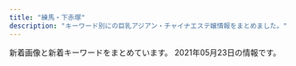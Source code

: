 ```yaml
---
title: "練馬・下赤塚"
description: "キーワード別にの巨乳アジアン・チャイナエステ嬢情報をまとめました。"
---
```


新着画像と新着キーワードをまとめています。
2021年05月23日の情報です。

<DmmAffiliateIns />
<KeywordTable
  shops={
    [
    {
        "station": "\u6771\u6b66\u7df4\u99ac\u99c5\u5317\u53e3",
        "keywords": {
            "D": 2,
            "E": 1
        },
        "name": "\u59eb\u306e\u3086\u3073\u3055\u304d",
        "img_links": [
            "http://nymphe-est.biz/images/bur.jpg",
            "http://nymphe-est.biz/images/tit2.jpg",
            "http://nymphe-est.biz/images/tit6.jpg",
            "http://nymphe-est.biz/images/m2.png",
            "http://nymphe-est.biz/images/m5.png",
            "http://nymphe-est.biz/images/m6.png",
            "http://nymphe-est.biz/images/top.png",
            "http://nymphe-est.biz/images/fla.jpg",
            "http://nymphe-est.biz/images/stat.jpg",
            "http://nymphe-est.biz/images/accl.jpg",
            "http://nymphe-est.biz/images/tit4.jpg",
            "http://nymphe-est.biz/images/cg03.jpg",
            "http://nymphe-est.biz/images/no.png",
            "http://nymphe-est.biz/images/stal.jpg",
            "http://nymphe-est.biz/images/tit3.jpg",
            "http://nymphe-est.biz/images/cg01.jpg",
            "http://nymphe-est.biz/images/tit5.jpg",
            "http://nymphe-est.biz/images/bul.jpg",
            "http://nymphe-est.biz/images/cg02.jpg",
            "http://nymphe-est.biz/images/spt.png",
            "http://nymphe-est.biz/images/m4.png",
            "http://nymphe-est.biz/images/m3.png",
            "http://nymphe-est.biz/images/m1.png",
            "http://nymphe-est.biz/images/tm.jpg"
        ],
        "url": "http://nymphe-est.biz/"
    },
    {
        "name": "\u30b7\u30a8\u30b9\u30bf",
        "url": "http://siesta.ests.jp/",
        "station": "\u5927\u6cc9\u5b66\u5712\u99c5\u5317\u53e3",
        "img_links": [
            "http://siesta.ests.jp/images/s-recriut.jpg",
            "http://siesta.ests.jp/photos/sites/39/2021/01/2021011116333493.jpg",
            "http://siesta.ests.jp/photos/sites/39/2021/04/2021040818055925.jpg",
            "http://siesta.ests.jp/images/mobile.jpg",
            "http://siesta.ests.jp/images/pick.jpg",
            "http://siesta.ests.jp/images/news.jpg",
            "http://siesta.ests.jp/images/s-staff.jpg",
            "http://siesta.ests.jp/images/mobile1.jpg",
            "http://siesta.ests.jp/images/acc2.jpg",
            "http://siesta.ests.jp/images/info.jpg",
            "http://siesta.ests.jp/images/acc3.jpg",
            "http://siesta.ests.jp/photos/sites/39/2021/04/2021042011331872.jpg",
            "http://siesta.ests.jp/images/acc1.jpg",
            "http://siesta.ests.jp/images/acc4.jpg",
            "http://siesta.ests.jp/images/top.png",
            "http://siesta.ests.jp/photos/sites/39/2021/01/2021011116333298.jpg"
        ],
        "keywords": {
            "88": 5,
            "85": 10,
            "83": 5,
            "D": 15
        }
    },
    {
        "keywords": {},
        "station": "\u7df4\u99ac\u99c5\u5317\u53e3",
        "name": "\u3046\u3089\u3089",
        "img_links": [
            "http://es-nerima.biz/wp-content/uploads/2016/10/camp-bnr.jpg",
            "http://es-nerima.biz/wp-content/themes/template-salon2/images/news-ttl.png",
            "http://cdn.dino-es.com/images/logo/88x31DinoEs.png",
            "http://es-nerima.biz/wp-content/uploads/2016/10/gallery3.jpg",
            "http://es-nerima.biz/wp-content/themes/template-salon2/images/gallery1.jpg",
            "http://es-nerima.biz/wp-content/uploads/2016/10/g5-250x330.jpg",
            "http://es-nerima.biz/wp-content/themes/template-salon2/images/gallery-ttl.png",
            "http://es-nerima.biz/wp-content/themes/template-salon2/images/pickup-frame.png",
            "http://es-nerima.biz/wp-content/uploads/2016/10/gallery1.jpg",
            "http://es-nerima.biz/wp-content/uploads/2016/10/g4-250x330.jpg",
            "http://es-nerima.biz/wp-content/uploads/2016/10/g6.jpg",
            "http://es-nerima.biz/wp-content/uploads/2016/10/eri.jpg",
            "http://es-nerima.biz/wp-content/themes/template-salon2/images/massage-de_88_31.jpg",
            "http://es-nerima.biz/wp-content/uploads/2016/10/gallery6.jpg",
            "http://es-nerima.biz/wp-content/themes/template-salon2/images/newface-ttl.png",
            "http://es-nerima.biz/wp-content/themes/template-salon2/images/magazine.jpg",
            "http://es-nerima.biz/wp-content/themes/template-salon2/images/tel.png",
            "http://es-nerima.biz/wp-content/uploads/2016/10/gallery8-600x600.jpg",
            "http://es-nerima.biz/wp-content/uploads/2016/10/mika-250x330.jpg",
            "http://es-nerima.biz/wp-content/uploads/2016/10/girl-1-250x330.jpg",
            "http://es-nerima.biz/wp-content/uploads/2016/10/g3.jpg",
            "http://es-nerima.biz/wp-content/uploads/2016/10/girl-1.jpg",
            "http://es-nerima.biz/wp-content/uploads/2016/10/g6-250x330.jpg",
            "http://es-nerima.biz/wp-content/uploads/2016/10/g3-250x330.jpg",
            "http://es-nerima.biz/wp-content/themes/template-salon2/images/gallery2.jpg",
            "http://es-nerima.biz/wp-content/themes/template-salon2/images/slider1.jpg",
            "http://es-nerima.biz/wp-content/uploads/2016/10/gallery8.jpg",
            "http://es-nerima.biz/wp-content/uploads/2016/10/mika.jpg",
            "http://es-nerima.biz/wp-content/uploads/2016/10/gallery2.jpg",
            "http://es-nerima.biz/wp-content/themes/template-salon2/images/gallery3.jpg",
            "http://es-nerima.biz/wp-content/uploads/2016/10/gallery7.jpg",
            "http://es-nerima.biz/wp-content/uploads/2016/10/gallery5.jpg",
            "http://es-nerima.biz/wp-content/uploads/2016/10/g1-250x330.jpg",
            "http://es-nerima.biz/wp-content/uploads/2016/10/g5.jpg",
            "http://es-nerima.biz/wp-content/uploads/2016/10/eri-250x330.jpg",
            "http://es-nerima.biz/wp-content/themes/template-salon2/images/pickup-ttl.png",
            "http://es-nerima.biz/wp-content/themes/template-salon2/images/camp-bnr.jpg",
            "http://es-nerima.biz/wp-content/themes/template-salon2/images/gallery4.jpg"
        ],
        "url": "http://es-nerima.biz/"
    },
    {
        "url": "http://www.smile.mensest.com/",
        "keywords": {
            "87": 2,
            "D": 4,
            "88": 4,
            "C": 16,
            "85": 2
        },
        "img_links": [
            "http://www.smile.mensest.com/img/ttl_info.png",
            "http://www.smile.mensest.com/img/btn_side_mobile.jpg",
            "http://www.smile.mensest.com/files/003.jpg",
            "http://www.smile.mensest.com/img/goback.jpg",
            "http://www.smile.mensest.com/img/pickup.jpg",
            "http://www.smile.mensest.com/files/002.jpg",
            "http://www.smile.mensest.com/img/btn_blog.png",
            "http://www.smile.mensest.com/files/004.jpg",
            "http://www.smile.mensest.com/files/001.jpg",
            "http://www.smile.mensest.com/img/ttl_news.png",
            "http://www.smile.mensest.com/img/header02.png"
        ],
        "name": "Smile -\u30b9\u30de\u30a4\u30eb-",
        "station": "\u7df4\u99ac\u99c5\u897f\u53e3"
    },
    {
        "url": "http://anzu.abnavi.info/",
        "name": "\u59eb",
        "keywords": {},
        "img_links": [],
        "station": "\u6210\u5897\u99c5"
    },
    {
        "station": "\u65b0\u685c\u53f0\u99c51\u756a\u51fa\u53e3",
        "img_links": [
            "https://static.wixstatic.com/media/73ea4e_4f276738c0354f93b87840e2d55be62b~mv2.png",
            "https://static.wixstatic.com/media/56292f_3dc196c69ac04338b46a28f7dc0f4df2.jpg",
            "https://static.wixstatic.com/media/56292f_4d626237c2cd4806b0251dae4554758e.jpg",
            "https://static.wixstatic.com/media/73ea4e_73ca4971bac34776a53c8b09526abe0d~mv2.jpg"
        ],
        "url": "https://1270791003.wixsite.com/mysite/",
        "name": "\u697d\u3005",
        "keywords": {}
    },
    {
        "station": "\u7df4\u99ac\u99c5\u5317\u53e3",
        "img_links": [
            "http://moonlove.est-u.com/images/s5.jpg",
            "http://moonlove.est-u.com/images/index_02.jpg",
            "http://moonlove.est-u.com/images/index_15.jpg",
            "http://moonlove.est-u.com/images/s1.jpg",
            "http://moonlove.est-u.com/images/s3.jpg",
            "http://moonlove.est-u.com/images/s6.jpg",
            "http://moonlove.est-u.com/images/index1_06.jpg",
            "http://moonlove.est-u.com/images/index_04.jpg",
            "http://moonlove.est-u.com/images/index_10.jpg",
            "http://moonlove.est-u.com/images/index_12.jpg",
            "http://moonlove.est-u.com/staff/nami.jpg",
            "http://moonlove.est-u.com/images/index_13.jpg",
            "http://moonlove.est-u.com/images/index_17.jpg",
            "http://moonlove.est-u.com/images/index_07.jpg",
            "http://moonlove.est-u.com/images/s4.jpg",
            "http://moonlove.est-u.com/images/index_08.jpg",
            "http://moonlove.est-u.com/images/index_14.jpg",
            "http://moonlove.est-u.com/images/index_16.jpg",
            "http://moonlove.est-u.com/images/index3_06.jpg",
            "http://moonlove.est-u.com/staff/sakura.jpg",
            "http://moonlove.est-u.com/images/icon_000.jpg",
            "http://moonlove.est-u.com/images/index_19.jpg",
            "http://moonlove.est-u.com/staff/ayumi.jpg",
            "http://moonlove.est-u.com/staff/miki.jpg",
            "http://moonlove.est-u.com/images/index2_06.jpg",
            "http://moonlove.est-u.com/staff/hitomi.jpg",
            "http://moonlove.est-u.com/images/s8.jpg",
            "http://moonlove.est-u.com/images/staff_09.jpg",
            "http://moonlove.est-u.com/staff/kaori.jpg",
            "http://moonlove.est-u.com/images/index_05.jpg"
        ],
        "name": "\u6708\u306e\u604b",
        "keywords": {
            "C": 7
        },
        "url": "http://moonlove.est-u.com/"
    },
    {
        "keywords": {},
        "name": "\u512a\u30fb\u7f8e",
        "url": "http://rose.este.work/",
        "station": "\u6c5f\u53e4\u7530\u99c5\u5357\u53e3",
        "img_links": [
            "http://rose.este.work/index-25.htm.jpg",
            "http://rose.este.work/index-1.htm.jpg",
            "http://rose.este.work/unnamed.png",
            "http://rose.este.work/r1.jpg",
            "http://rose.este.work/r5.jpg",
            "http://rose.este.work/index-26.htm.jpg",
            "http://rose.este.work/resize_250.png",
            "http://rose.este.work/totop.png",
            "http://rose.este.work/resize_1500-450.jpg",
            "http://rose.este.work/r3.jpg",
            "http://rose.este.work/r4.jpg",
            "http://rose.este.work/re.jpg",
            "http://rose.este.work/sys1.png",
            "http://rose.este.work/index-24.htm.jpg"
        ]
    },
    {
        "url": "http://ginzaangel.esnavi.work/",
        "keywords": {
            "89": 1,
            "90": 3,
            "88": 2,
            "92": 1
        },
        "station": "\u7df4\u99ac\u99c5\u897f\u53e3",
        "name": "\u7df4\u99ac\u306e\u5929\u4f7f",
        "img_links": [
            "http://ginzaangel.esnavi.work/sys1.jpg",
            "http://ginzaangel.esnavi.work/2/uploadimg/1595657062.jpeg",
            "http://ginzaangel.esnavi.work/2/uploadimg/1615988408.jpeg",
            "http://ginzaangel.esnavi.work/2/uploadimg/1615988934.jpeg",
            "http://ginzaangel.esnavi.work/2/uploadimg/1619341553.jpeg",
            "http://ginzaangel.esnavi.work/sys2.jpg",
            "http://ginzaangel.esnavi.work/s1.png",
            "http://ginzaangel.esnavi.work/2/uploadimg/1601829474.jpeg",
            "http://ginzaangel.esnavi.work/head.jpg",
            "http://ginzaangel.esnavi.work/2/uploadimg/1615989115.jpeg",
            "http://ginzaangel.esnavi.work/news.jpg",
            "http://ginzaangel.esnavi.work/int1.png",
            "http://ginzaangel.esnavi.work/staff_t.jpg",
            "http://ginzaangel.esnavi.work/2/uploadimg/1615989033.jpeg"
        ]
    },
    {
        "url": "http://www.es-yas.click/",
        "name": "\u30b9\u30a6\u30a3\u30fc\u30c8",
        "station": "\u4e2d\u6751\u6a4b\u99c5\u5357\u53e3",
        "keywords": {},
        "img_links": [
            "http://www.es-yas.click/img/riri1.jpg",
            "http://www.es-yas.click/images/sirase.jpg",
            "http://www.es-yas.click/images/s1.png",
            "http://www.es-yas.click/images/staff_t.jpg",
            "http://www.es-yas.click/images/1.jpg",
            "http://www.es-yas.click/images/newface.png",
            "http://www.es-yas.click/images/int1.png",
            "http://www.es-yas.click/images/info.png",
            "http://www.es-yas.click/img/sayuri1.jpg",
            "http://www.es-yas.click/images/head.jpg",
            "http://www.es-yas.click/images/sys1.png",
            "http://www.es-yas.click/images/mobile.jpg",
            "http://www.es-yas.click/images/ac1.png",
            "http://www.es-yas.click/images/interior_t.jpg",
            "http://www.es-yas.click/images/tel.jpg",
            "http://www.es-yas.click/images/2.jpg",
            "http://www.es-yas.click/img/mari1.jpg",
            "http://www.es-yas.click/images/sys2.png",
            "http://www.es-yas.click/images/int2.png",
            "http://www.es-yas.click/images/news.jpg",
            "http://www.es-yas.click/images/3.jpg"
        ]
    },
    {
        "img_links": [],
        "keywords": {},
        "name": "\u30b8\u30e3\u30b9\u30df\u30f3",
        "station": "\u6210\u5897\u99c5",
        "url": "http://evergrace.tyo.cm/"
    },
    {
        "url": "http://aroma-p.info/",
        "img_links": [],
        "keywords": {},
        "station": "\u77f3\u795e\u4e95\u516c\u5712\u99c5\u5357\u53e3",
        "name": "AROMA PLAZA \u30a2\u30ed\u30de\u30d7\u30e9\u30b6"
    },
    {
        "name": "\u9577\u4e45*\u3061\u3087\u3046\u304d\u3085\u3046",
        "img_links": [
            "http://c-sakura.work/img/ami1.jpg",
            "http://c-sakura.work/images/tel.jpg",
            "http://c-sakura.work/images/interior_t.jpg",
            "http://c-sakura.work/images/1.jpg",
            "http://c-sakura.work/images/2.jpg",
            "http://c-sakura.work/img/yuri1.jpg",
            "http://c-sakura.work/images/mobile.jpg",
            "http://c-sakura.work/images/3.jpg",
            "http://c-sakura.work/images/head.jpg",
            "http://c-sakura.work/img/yuyu1.jpg",
            "http://c-sakura.work/images/int2.png",
            "http://c-sakura.work/images/int1.png",
            "http://c-sakura.work/images/news.png",
            "http://c-sakura.work/images/staff_t.jpg",
            "http://c-sakura.work/images/sys1.png",
            "http://c-sakura.work/images/sisu.png",
            "http://c-sakura.work/images/info.png"
        ],
        "url": "http://c-sakura.work/",
        "keywords": {},
        "station": "\u4e0b\u8d64\u585a\u99c5\u5317\u53e3"
    },
    {
        "img_links": [
            "http://www.e-rakuraku.info/images/newfacet.png",
            "http://www.e-rakuraku.info/images/nei_03.jpg",
            "http://www.e-rakuraku.info/images/g2.jpg",
            "http://www.e-rakuraku.info/images/g0.jpg",
            "http://www.e-rakuraku.info/images/g4.jpg",
            "http://www.e-rakuraku.info/images/g1.jpg",
            "http://www.e-rakuraku.info/images/g5.jpg",
            "http://www.e-rakuraku.info/images/tel.png",
            "http://www.e-rakuraku.info/images/g3.jpg",
            "http://www.e-rakuraku.info/images/newt.png",
            "http://www.e-rakuraku.info/images/top.jpg",
            "http://www.e-rakuraku.info/images/tite-gallery.png",
            "http://www.e-rakuraku.info/images/mobile.png",
            "http://www.e-rakuraku.info/images/s1.png",
            "http://www.e-rakuraku.info/images/sr.png",
            "http://www.e-rakuraku.info/images/huiyuan.png",
            "http://www.e-rakuraku.info/images/tite-staff.png",
            "http://www.e-rakuraku.info/images/s2.png"
        ],
        "keywords": {
            "C": 13
        },
        "name": "\u697d\u697d",
        "url": "http://www.e-rakuraku.info/",
        "station": "\u4e2d\u6751\u6a4b\u99c5"
    },
    {
        "name": "\u7d05\u6708",
        "url": "http://www.es-kou.link/",
        "img_links": [
            "http://www.es-kou.link/images/mobile.jpg",
            "http://www.es-kou.link/images/2.jpg",
            "http://www.es-kou.link/images/news.jpg",
            "http://www.es-kou.link/img/satomi1.jpg",
            "http://www.es-kou.link/img/nana1.jpg",
            "http://www.es-kou.link/images/int2.png",
            "http://www.es-kou.link/images/1.jpg",
            "http://www.es-kou.link/images/3.jpg",
            "http://www.es-kou.link/images/b1.jpg",
            "http://www.es-kou.link/images/int1.png",
            "http://www.es-kou.link/images/staff_t.jpg",
            "http://www.es-kou.link/images/interior_t.jpg",
            "http://www.es-kou.link/images/s1.png",
            "http://www.es-kou.link/images/sys1.jpg",
            "http://www.es-kou.link/images/b2.jpg",
            "http://www.es-kou.link/images/info.png",
            "http://www.es-kou.link/images/sys3.png",
            "http://www.es-kou.link/img/mimi1.jpg",
            "http://www.es-kou.link/images/sys2.jpg",
            "http://www.es-kou.link/images/head.jpg"
        ],
        "station": "\u4e0b\u8d64\u585a\u99c5\u5317\u53e3",
        "keywords": {}
    },
    {
        "img_links": [
            "http://sh-dafei.work/uploads/190130/1-1Z130162635508.jpg",
            "http://sh-dafei.work/templets/default/pc/picture/s_news.png",
            "http://sh-dafei.work/uploads/181207/1-1Q20G35320X0.png",
            "http://sh-dafei.work/uploads/171031/1-1G0311G556445.jpg",
            "http://sh-dafei.work/uploads/200117/1-20011G614144B.jpg",
            "http://sh-dafei.work/templets/default/pc/picture/face.png",
            "http://sh-dafei.work/uploads/181206/1-1Q206125154224.jpg",
            "http://sh-dafei.work/uploads/171031/1-1G0311G531445.jpg",
            "http://sh-dafei.work/uploads/190329/1-1Z329151011c7.jpg",
            "http://sh-dafei.work/uploads/181206/1-1Q2061249563O.jpg",
            "http://sh-dafei.work/templets/default/pc/picture/end1.jpg",
            "http://sh-dafei.work/uploads/180227/1-1P22G40S5448.jpg",
            "http://sh-dafei.work/uploads/210219/1-210219105500300.jpg",
            "http://sh-dafei.work/uploads/210326/1-210326140613257.jpg",
            "http://sh-dafei.work/uploads/190301/1-1Z30116320A41.jpg",
            "http://sh-dafei.work/uploads/180612/1-1P6121601061c.jpg",
            "http://sh-dafei.work/uploads/171031/1-1G0311G344914.jpg",
            "http://sh-dafei.work/uploads/190924/1-1Z924151334121.jpg",
            "http://sh-dafei.work/uploads/180612/1-1P612160029349.jpg",
            "http://sh-dafei.work/templets/default/pc/picture/s_pick.png",
            "http://sh-dafei.work/uploads/allimg/180612/1-1P612160305350.jpg",
            "http://sh-dafei.work/uploads/191115/1-191115132040J2.jpg",
            "http://sh-dafei.work/uploads/200612/1-200612154534W8.jpg",
            "http://sh-dafei.work/uploads/181206/1-1Q2061253211D.jpg",
            "http://sh-dafei.work/templets/default/pc/picture/s_staff.png",
            "http://sh-dafei.work/uploads/171031/1-1G0311G4095M.jpg",
            "http://sh-dafei.work/uploads/201113/1-20111314213cQ.jpg",
            "http://sh-dafei.work/templets/default/pc/picture/staffs.png",
            "http://sh-dafei.work/uploads/190809/1-1ZP9125I01S.jpg",
            "http://sh-dafei.work/uploads/181214/1-1Q214154222511.jpg",
            "http://sh-dafei.work/uploads/201002/1-201002144Z11V.jpg",
            "http://sh-dafei.work/uploads/181206/1-1Q2061250494E.jpg",
            "http://sh-dafei.work/uploads/181207/1-1Q20G40K63R.jpg",
            "http://sh-dafei.work/uploads/171031/1-1G0311G505933.jpg"
        ],
        "keywords": {},
        "url": "http://sh-dafei.work/",
        "name": "\u5927\u5983",
        "station": "\u7df4\u99ac\u99c5\u897f\u53e3"
    },
    {
        "keywords": {
            "G": 3,
            "E": 14,
            "D": 6,
            "C": 13
        },
        "img_links": [
            "https://salasa.tokyo/wp-content/themes/este/img/1.jpg",
            "https://salasa.tokyo/wp-content/uploads/2020/02/41salasa.jpg",
            "https://salasa.tokyo/wp-content/themes/este/img/top-img01.png",
            "https://salasa.tokyo/wp-content/uploads/2021/04/s187alasa.jpg",
            "https://salasa.tokyo/wp-content/themes/este/img/4.jpg",
            "https://salasa.tokyo/wp-content/uploads/2020/02/11salasa.jpg",
            "https://salasa.tokyo/wp-content/uploads/2021/02/345salasa.jpg",
            "https://salasa.tokyo/wp-content/themes/este/img/top-img021.png",
            "https://salasa.tokyo/wp-content/themes/este/img/top-img01b.png",
            "https://salasa.tokyo/wp-content/uploads/2020/02/21salasa.jpg",
            "https://salasa.tokyo/wp-content/uploads/2020/04/2311121salasa.jpg",
            "https://salasa.tokyo/wp-content/themes/este/img/call.png",
            "https://salasa.tokyo/wp-content/uploads/2020/02/32salasa.jpg",
            "https://salasa.tokyo/wp-content/themes/este/img/3.jpg",
            "https://salasa.tokyo/wp-content/themes/este/img/tel_header.png",
            "https://salasa.tokyo/wp-content/themes/este/img/2.jpg",
            "https://salasa.tokyo/wp-content/themes/este/img/top-img05.png",
            "https://salasa.tokyo/wp-content/uploads/2020/02/8776salasa.jpg",
            "https://salasa.tokyo/wp-content/uploads/2020/03/897261salasa.jpg",
            "https://salasa.tokyo/wp-content/themes/este/img/top-img04.png",
            "https://salasa.tokyo/wp-content/themes/este/img/top-img02.png",
            "https://salasa.tokyo/wp-content/themes/este/img/tel_footer.png",
            "https://salasa.tokyo/wp-content/uploads/2020/02/1salasa.jpg",
            "https://salasa.tokyo/wp-content/themes/este/img/top-img01a.png"
        ],
        "name": "\u3064\u307c\u307f",
        "url": "https://salasa.tokyo/",
        "station": "\u7df4\u99ac\u99c5\u897f\u53e3"
    },
    {
        "keywords": {
            "88": 1,
            "87": 4,
            "E": 6,
            "D": 2,
            "89": 1,
            "86": 4,
            "F": 1,
            "C": 17
        },
        "url": "http://binrou.net/",
        "img_links": [
            "http://binrou.net/i/img/sta88.jpg",
            "http://binrou.net/i/img/sta115.jpg",
            "http://binrou.net/i/img/r2.jpg",
            "http://binrou.net/i/img/sta94.jpg",
            "http://binrou.net/img/sta114.jpg",
            "http://binrou.net/i/img/sta109.jpg",
            "http://binrou.net/img/sta117.jpg",
            "http://binrou.net/img/sta119.jpg",
            "http://binrou.net/img/s112.jpg",
            "http://binrou.net/i/img/sta98.jpg",
            "http://binrou.net/i/img/r4.jpg",
            "http://binrou.net/img/s116.jpg",
            "http://binrou.net/img/s117.jpg",
            "http://binrou.net/i/img/sta111.jpg",
            "http://binrou.net/img/st116.jpg",
            "http://binrou.net/i/img/sta108.jpg",
            "http://binrou.net/i/img/sta80.jpg",
            "http://binrou.net/i/img/sta89.jpg",
            "http://binrou.net/i/img/sta100.jpg",
            "http://binrou.net/img/s115.jpg",
            "http://binrou.net/img/st118.jpg",
            "http://binrou.net/img/sta115.jpg",
            "http://binrou.net/img/sta112.jpg",
            "http://binrou.net/img/st109.jpg",
            "http://binrou.net/i/img/r1.jpg",
            "http://binrou.net/img/st111.jpg",
            "http://binrou.net/i/img/r3.jpg",
            "http://binrou.net/img/sta116.jpg",
            "http://binrou.net/i/img/acc.jpg",
            "http://binrou.net/img/st115.jpg",
            "http://binrou.net/img/sta111.jpg",
            "http://binrou.net/i/img/sta104.jpg",
            "http://binrou.net/i/img/sta97.jpg",
            "http://binrou.net/img/pickup20.jpg",
            "http://binrou.net/i/img/st118.jpg",
            "http://binrou.net/i/img/sta112.jpg",
            "http://binrou.net/i/img/sta117.jpg",
            "http://binrou.net/i/img/sta92.jpg",
            "http://binrou.net/img/s114.jpg",
            "http://binrou.net/img/mo.png",
            "http://binrou.net/i/img/sta118.jpg",
            "http://binrou.net/img/s118.jpg",
            "http://binrou.net/img/fla.jpg",
            "http://binrou.net/img/sta109.jpg",
            "http://binrou.net/i/img/sta105.jpg",
            "http://binrou.net/img/st112.jpg",
            "http://binrou.net/img/st114.jpg",
            "http://binrou.net/img/acc.jpg",
            "http://binrou.net/i/img/sta114.jpg",
            "http://binrou.net/img/st117.jpg",
            "http://binrou.net/img/botton.jpg",
            "http://binrou.net/img/s119.jpg",
            "http://binrou.net/img/sta118.jpg",
            "http://binrou.net/img/st119.jpg",
            "http://binrou.net/i/img/sta119.jpg",
            "http://binrou.net/img/s111.jpg",
            "http://binrou.net/i/img/sta116.jpg"
        ],
        "name": "\u30ad\u30e9\u30ad\u30e9",
        "station": "\u7df4\u99ac\u99c5\u897f\u53e3"
    },
    {
        "url": "http://www.relaxes.info/",
        "keywords": {},
        "station": "\u4e0a\u677f\u6a4b\u99c5\u5317\u53e3",
        "name": "\u8776",
        "img_links": [
            "http://www.relaxes.info/images/ttl_qj.png",
            "http://www.relaxes.info/images/header_bg.png",
            "http://www.relaxes.info/images/info.jpg",
            "http://www.relaxes.info/images/t2.png",
            "http://www.relaxes.info/images/t1.png",
            "http://www.relaxes.info/images/rec.png",
            "http://www.relaxes.info/images/s1.png",
            "http://www.relaxes.info/images/ttl_price.png",
            "http://www.relaxes.info/up/uploads/20180315212810me.jpg",
            "http://www.relaxes.info/up/uploads/2017071800271212.jpg",
            "http://www.relaxes.info/up/uploads/20210313172020j.jpg",
            "http://www.relaxes.info/images/ttl_staff.png",
            "http://www.relaxes.info/images/price.jpg"
        ]
    },
    {
        "keywords": {
            "85": 2,
            "E": 1,
            "C": 11,
            "87": 1
        },
        "name": "\u30d1\u30ad\u30e9",
        "url": "http://pakira-massage.work/",
        "station": "\u8981\u753a\u99c55\u756a\u51fa\u53e3",
        "img_links": [
            "http://pakira-massage.work/i/img/sta1.jpg",
            "http://pakira-massage.work/i/img/r5.jpg",
            "http://pakira-massage.work/img/st2.jpg",
            "http://pakira-massage.work/img/mobile-1.png",
            "http://pakira-massage.work/i/img/sta2.jpg",
            "http://pakira-massage.work/img/sta2.jpg",
            "http://pakira-massage.work/i/img/r1.jpg",
            "http://pakira-massage.work/i/img/r6.jpg",
            "http://pakira-massage.work/img/s1.jpg",
            "http://pakira-massage.work/img/st1.jpg",
            "http://pakira-massage.work/img/nos.jpg",
            "http://pakira-massage.work/img/botton.jpg",
            "http://pakira-massage.work/img/sta1.jpg",
            "http://pakira-massage.work/img/s2.jpg",
            "http://pakira-massage.work/i/img/st1.jpg",
            "http://pakira-massage.work/img/campian.jpg",
            "http://pakira-massage.work/img/head.jpg",
            "http://pakira-massage.work/i/img/r3.jpg",
            "http://pakira-massage.work/i/img/r2.jpg",
            "http://pakira-massage.work/i/img/r4.jpg"
        ]
    },
    {
        "name": "\u6696\u5fc3",
        "keywords": {},
        "img_links": [
            "http://www.hi-msg.com/dansin/images/p-2.jpg",
            "http://www.hi-msg.com/dansin/images/p-7.jpg",
            "http://www.hi-msg.com/dansin/images/1.jpg",
            "http://www.hi-msg.com/dansin/images/p-6.jpg",
            "http://www.hi-msg.com/dansin/images/s_news.jpg",
            "http://www.hi-msg.com/dansin/images/mobile.jpg",
            "http://www.hi-msg.com/dansin/images/p-9.jpg",
            "http://www.hi-msg.com/dansin/images/nav.jpg",
            "http://www.hi-msg.com/dansin/images/p-2-1.jpg",
            "http://www.hi-msg.com/dansin/images/p-9-1.jpg",
            "http://www.hi-msg.com/dansin/images/p-8.jpg",
            "http://www.hi-msg.com/dansin/images/s_info.jpg",
            "http://www.hi-msg.com/dansin/images/top.jpg",
            "http://www.hi-msg.com/dansin/images/s_face.jpg",
            "http://www.hi-msg.com/dansin/images/p-5.jpg",
            "http://www.hi-msg.com/dansin/images/p-6-1.jpg",
            "http://www.hi-msg.com/dansin/images/s_pick.jpg",
            "http://www.hi-msg.com/dansin/images/end1.jpg",
            "http://www.hi-msg.com/dansin/images/p-5-1.jpg",
            "http://www.hi-msg.com/dansin/images/top1.jpg"
        ],
        "station": "\u3068\u304d\u308f\u53f0\u99c5\u5357\u53e3",
        "url": "http://www.hi-msg.com/dansin/"
    },
    {
        "station": "\u6210\u5897\u99c5\u5357\u53e3",
        "url": "http://oasis.akasuri.xyz/",
        "name": "\u30aa\u30a2\u30b7\u30b9",
        "keywords": {},
        "img_links": [
            "http://oasis.akasuri.xyz/images/b-tel.png",
            "http://oasis.akasuri.xyz/images/fotter.png",
            "http://oasis.akasuri.xyz/images/bar-staff.png",
            "http://oasis.akasuri.xyz/staff/s3.jpg",
            "http://oasis.akasuri.xyz/staff/s1.jpg",
            "http://oasis.akasuri.xyz/staff/s2.jpg",
            "http://oasis.akasuri.xyz/images/c-photo.png",
            "http://oasis.akasuri.xyz/images/bar-photo.png",
            "http://oasis.akasuri.xyz/images/c-staff.png",
            "http://oasis.akasuri.xyz/images/c-top.png"
        ]
    },
    {
        "station": "\u7df4\u99ac\u99c5\u897f\u53e3",
        "name": "\u30dd\u30f3\u30d5\u30fc",
        "url": "http://ponfu-massage.work/",
        "img_links": [
            "http://ponfu-massage.work/img/st30.jpg",
            "http://ponfu-massage.work/img/acc2.jpg",
            "http://ponfu-massage.work/i/img/sta45.jpg",
            "http://ponfu-massage.work/img/sta43.jpg",
            "http://ponfu-massage.work/img/s39.jpg",
            "http://ponfu-massage.work/i/img/r4.jpg",
            "http://ponfu-massage.work/img/st35.jpg",
            "http://ponfu-massage.work/img/campian.jpg",
            "http://ponfu-massage.work/i/img/sta41.jpg",
            "http://ponfu-massage.work/img/st46.jpg",
            "http://ponfu-massage.work/img/acc5.jpg",
            "http://ponfu-massage.work/img/acc3.jpg",
            "http://ponfu-massage.work/i/img/sta24.jpg",
            "http://ponfu-massage.work/img/sta38.jpg",
            "http://ponfu-massage.work/img/acc6.jpg",
            "http://ponfu-massage.work/img/acc7.jpg",
            "http://ponfu-massage.work/img/acc1.jpg",
            "http://ponfu-massage.work/img/st41.jpg",
            "http://ponfu-massage.work/i/img/sta42.jpg",
            "http://ponfu-massage.work/img/s45.jpg",
            "http://ponfu-massage.work/img/st38.jpg",
            "http://ponfu-massage.work/img/st47.jpg",
            "http://ponfu-massage.work/img/s38.jpg",
            "http://ponfu-massage.work/img/sta42.jpg",
            "http://ponfu-massage.work/img/s44.jpg",
            "http://ponfu-massage.work/img/st18.jpg",
            "http://ponfu-massage.work/img/s41.jpg",
            "http://ponfu-massage.work/i/img/sta47.jpg",
            "http://ponfu-massage.work/i/img/sta30.jpg",
            "http://ponfu-massage.work/img/acc8.jpg",
            "http://ponfu-massage.work/img/s30.jpg",
            "http://ponfu-massage.work/img/sta35.jpg",
            "http://ponfu-massage.work/img/st44.jpg",
            "http://ponfu-massage.work/img/st28.jpg",
            "http://ponfu-massage.work/i/img/sta28.jpg",
            "http://ponfu-massage.work/i/img/r2.jpg",
            "http://ponfu-massage.work/img/sta30.jpg",
            "http://ponfu-massage.work/img/st39.jpg",
            "http://ponfu-massage.work/img/acc4.jpg",
            "http://ponfu-massage.work/img/sta45.jpg",
            "http://ponfu-massage.work/img/st45.jpg",
            "http://ponfu-massage.work/img/sta44.jpg",
            "http://ponfu-massage.work/img/acc10.jpg",
            "http://ponfu-massage.work/i/img/sta38.jpg",
            "http://ponfu-massage.work/img/sta39.jpg",
            "http://ponfu-massage.work/i/img/sta46.jpg",
            "http://ponfu-massage.work/img/sta46.jpg",
            "http://ponfu-massage.work/i/img/sta43.jpg",
            "http://ponfu-massage.work/img/botton.jpg",
            "http://ponfu-massage.work/img/sta47.jpg",
            "http://ponfu-massage.work/img/s42.jpg",
            "http://ponfu-massage.work/img/st43.jpg",
            "http://ponfu-massage.work/img/s46.jpg",
            "http://ponfu-massage.work/i/img/r3.jpg",
            "http://ponfu-massage.work/i/img/st45.jpg",
            "http://ponfu-massage.work/i/img/sta39.jpg",
            "http://ponfu-massage.work/img/sta41.jpg",
            "http://ponfu-massage.work/img/sta28.jpg",
            "http://ponfu-massage.work/i/img/sta44.jpg",
            "http://ponfu-massage.work/i/img/r1.jpg",
            "http://ponfu-massage.work/img/acc9.jpg",
            "http://ponfu-massage.work/img/st42.jpg",
            "http://ponfu-massage.work/img/s47.jpg",
            "http://ponfu-massage.work/img/s43.jpg"
        ],
        "keywords": {
            "C": 22,
            "85": 2,
            "84": 1,
            "87": 5,
            "F": 2,
            "86": 1,
            "88": 4,
            "E": 2,
            "89": 1,
            "D": 9
        }
    },
    {
        "name": "\u61a9",
        "keywords": {},
        "img_links": [
            "http://c-ikoi.work/images/head.jpg",
            "http://c-ikoi.work/img/yuki1.jpg",
            "http://c-ikoi.work/images/staff_t.jpg",
            "http://c-ikoi.work/images/sys2.jpg",
            "http://c-ikoi.work/images/1.jpg",
            "http://c-ikoi.work/img/rina1.jpg",
            "http://c-ikoi.work/images/concept.jpg",
            "http://c-ikoi.work/img/moe1.jpg",
            "http://c-ikoi.work/images/line.png",
            "http://c-ikoi.work/images/3.jpg",
            "http://c-ikoi.work/images/4.jpg",
            "http://c-ikoi.work/images/sys3.png",
            "http://c-ikoi.work/img/aoi1.jpg",
            "http://c-ikoi.work/images/news.jpg",
            "http://c-ikoi.work/images/2.jpg",
            "http://c-ikoi.work/images/rec1.png",
            "http://c-ikoi.work/images/interior_t.jpg",
            "http://c-ikoi.work/images/tel.jpg",
            "http://c-ikoi.work/images/int2.png",
            "http://c-ikoi.work/images/int1.png",
            "http://c-ikoi.work/images/int3.png",
            "http://c-ikoi.work/images/rec2.png",
            "http://c-ikoi.work/images/sys1.jpg",
            "http://c-ikoi.work/images/mobile.jpg"
        ],
        "url": "http://c-ikoi.work/",
        "station": "\u5927\u5c71\u99c5\u5357\u53e3"
    },
    {
        "url": "http://tenpo2.iest.info/",
        "station": "\u4e0a\u677f\u6a4b\u99c5\u5317\u53e3",
        "img_links": [],
        "name": "\u6e29\u30fb\u306c\u304f\u3082\u308a",
        "keywords": {}
    },
    {
        "name": "A-CLASS\uff5e\u30a8\u30fc\u30af\u30e9\u30b9\uff5e",
        "img_links": [
            "http://aclass.estheya.com/css/staff/staff001.jpg",
            "http://aclass.estheya.com/css/m-head04.jpg",
            "http://aclass.estheya.com/css/cam01.jpg",
            "http://aclass.estheya.com/css/m-head02.jpg",
            "http://aclass.estheya.com/css/staff/staff0004.jpg",
            "http://aclass.estheya.com/images/call.png",
            "http://aclass.estheya.com/css/m-top004.jpg",
            "http://aclass.estheya.com/css/staff/staff0003.jpg",
            "http://aclass.estheya.com/css/staff/staff002.jpg",
            "http://aclass.estheya.com/css/staff/staff005.jpg",
            "http://aclass.estheya.com/css/staff/staff001-b.jpg",
            "http://aclass.estheya.com/css/right.jpg",
            "http://aclass.estheya.com/css/left.jpg",
            "http://aclass.estheya.com/css/staff/staff006.jpg"
        ],
        "url": "http://aclass.estheya.com/",
        "station": "\u7df4\u99ac\u99c5",
        "keywords": {
            "D": 3,
            "89": 1,
            "90": 3,
            "C": 2,
            "E": 1,
            "86": 1,
            "92": 1
        }
    },
    {
        "name": "\u30de\u30fc\u30ac\u30ec\u30c3\u30c8",
        "url": "http://margaret.ests.jp/",
        "keywords": {},
        "img_links": [],
        "station": "\u685c\u53f0\u99c5\u5317\u53e3"
    },
    {
        "url": "http://lachesis.este88.com/",
        "station": "\u5927\u6cc9\u5b66\u5712\u99c5",
        "img_links": [
            "http://lachesis.este88.com/images/bg_header.jpg",
            "http://lachesis.este88.com/images/bg_header3.jpg",
            "http://lachesis.este88.com/gals/nozomi3.jpg",
            "https://lachesis.este88.com/gals/maria1.jpg",
            "http://lachesis.este88.com/gals/rinnka3.jpg",
            "https://lachesis.este88.com/gals/itika1.jpg",
            "http://momipara.jp/img/link/momi234.jpg",
            "https://lachesis.este88.com/gals/miho1.jpg",
            "https://lachesis.este88.com/images/info5.jpg",
            "http://lachesis.este88.com/gals/yuno1.jpg",
            "https://lachesis.este88.com/gals/narumi1.jpg",
            "http://lachesis.este88.com/images/info5.jpg",
            "https://lachesis.este88.com/gals/rinnka1.jpg",
            "http://lachesis.este88.com/gals/aoi1.jpg",
            "http://lachesis.este88.com/gals/nozomi4.jpg",
            "https://lachesis.este88.com/images/line.jpg",
            "http://lachesis.este88.com/gals/nozomi1.jpg",
            "http://lachesis.este88.com/images/sysh3bar.png",
            "http://lachesis.este88.com/gals/narumi2.jpg",
            "http://lachesis.este88.com/gals/minami1.jpg",
            "http://lachesis.este88.com/gals/miku3.jpg",
            "http://lachesis.este88.com/gals/maria1.jpg",
            "http://lachesis.este88.com/gals/aoi3.jpg",
            "http://lachesis.este88.com/gals/narumi1.jpg",
            "https://lachesis.este88.com/gals/tumugi1.jpg",
            "http://lachesis.este88.com/gals/rinnka1.jpg",
            "https://lachesis.este88.com/gals/yuno1.jpg",
            "http://lachesis.este88.com/gals/aoi2.jpg",
            "http://lachesis.este88.com/gals/itika1.jpg",
            "http://lachesis.este88.com/gals/ruka2.jpg",
            "http://lachesis.este88.com/gals/miho3.jpg",
            "https://lachesis.este88.com/gals/ruka1.jpg",
            "http://lachesis.este88.com/gals/rinnka4.jpg",
            "http://lachesis.este88.com/gals/mao2.jpg",
            "https://lachesis.este88.com/gals/nozomi1.jpg",
            "http://lachesis.este88.com/gals/itika3.jpg",
            "http://lachesis.este88.com/gals/itika2.jpg",
            "http://lachesis.este88.com/gals/tumugi1.jpg",
            "http://lachesis.este88.com/gals/tumugi2.jpg",
            "https://lachesis.este88.com/images/bg_header3.jpg",
            "https://lachesis.este88.com/images/sysh3bar.png",
            "http://lachesis.este88.com/gals/rinnka2.jpg",
            "http://lachesis.este88.com/gals/ruka3.jpg",
            "https://lachesis.este88.com/gals/mao1.jpg",
            "http://lachesis.este88.com/gals/narumi4.jpg",
            "https://lachesis.este88.com/gals/aoi1.jpg",
            "http://lachesis.este88.com/gals/miku2.jpg",
            "http://lachesis.este88.com/gals/yuno2.jpg",
            "http://lachesis.este88.com/gals/narumi3.jpg",
            "http://lachesis.este88.com/gals/tumugi3.jpg",
            "http://lachesis.este88.com/gals/mao1.jpg",
            "https://lachesis.este88.com/gals/minami1.jpg",
            "http://lachesis.este88.com/gals/yuno3.jpg",
            "http://lachesis.este88.com/gals/minami2.jpg",
            "http://lachesis.este88.com/gals/miho2.jpg",
            "https://lachesis.este88.com/gals/miku1.jpg",
            "http://lachesis.este88.com/gals/miho1.jpg",
            "https://lachesis.este88.com/images/bg_header.jpg",
            "http://lachesis.este88.com/gals/ruka1.jpg",
            "http://lachesis.este88.com/images/line.jpg",
            "http://lachesis.este88.com/gals/miku1.jpg",
            "http://lachesis.este88.com/gals/ruka4.jpg",
            "http://lachesis.este88.com/gals/nozomi2.jpg"
        ],
        "keywords": {
            "F": 4,
            "95": 1,
            "D": 2,
            "86": 1,
            "81": 1,
            "88": 2,
            "80": 1,
            "E": 1,
            "G": 1,
            "C": 4,
            "84": 1,
            "83": 2,
            "91": 3,
            "93": 1
        },
        "name": "\u30e9\u30b1\u30b7\u30b9\u5927\u6cc9\u5b66\u5712"
    },
    {
        "name": "ROSE",
        "url": "http://www.nerima-rose.com/",
        "img_links": [
            "http://www.nerima-rose.com/images/shop/h1.jpg",
            "http://www.nerima-rose.com/images/index-rosa_09.jpg",
            "http://www.nerima-rose.com/images/images/sys2018_03.jpg",
            "http://www.nerima-rose.com/images/aroma/r1.jpg",
            "http://www.nerima-rose.com/images/staff/18/misaki.jpg",
            "http://www.nerima-rose.com/images/staff/17/2/ena.jpg",
            "http://www.nerima-rose.com/images/shop/11.jpg",
            "http://www.nerima-rose.com/images/rosa-sys_09a.jpg",
            "http://www.nerima-rose.com/images/staff/18/ayumi.jpg",
            "http://www.nerima-rose.com/images/index-rosa_04.jpg",
            "http://www.nerima-rose.com/images/staff/16/aya2.jpg",
            "http://www.nerima-rose.com/images/rosa-sys_04.jpg",
            "http://www.nerima-rose.com/images/aroma/r2.jpg",
            "http://www.nerima-rose.com/images/sys3.jpg",
            "http://www.nerima-rose.com/images/rosa-pindao_09.jpg",
            "http://www.nerima-rose.com/images/shop/3/sh1.jpg",
            "http://www.nerima-rose.com/images/nav/nav-acc.jpg",
            "http://www.nerima-rose.com/cgi-bin/topics/img/16-1.jpg",
            "http://www.nerima-rose.com/images/index-rosa_02.jpg",
            "http://www.nerima-rose.com/images/shop/4/s1.jpg",
            "http://www.nerima-rose.com/images/images/sys2018_06.jpg",
            "http://www.nerima-rose.com/images/aroma/r3.jpg",
            "http://www.nerima-rose.com/images/staff/17/2/nana.png",
            "http://www.nerima-rose.com/images/staff/16/kaori2.jpg",
            "http://www.nerima-rose.com/images/nav/nav-rec.jpg",
            "http://www.nerima-rose.com/images/staff/17/riri.jpg",
            "http://www.nerima-rose.com/images/rosa-pindao_07.jpg",
            "http://www.nerima-rose.com/images/staff/18/hina.jpg"
        ],
        "keywords": {
            "C": 8
        },
        "station": "\u7df4\u99ac\u99c5\u5357\u53e3"
    },
    {
        "url": "http://himawari.est-u.com/",
        "name": "\u3072\u307e\u308f\u308a",
        "img_links": [
            "http://himawari.est-u.com/images/a2.jpg",
            "http://himawari.est-u.com/images/index_10.jpg",
            "http://himawari.est-u.com/images/index_08.jpg",
            "http://himawari.est-u.com/staff/yumi.jpg",
            "http://himawari.est-u.com/staff/asuka.jpg",
            "http://himawari.est-u.com/images/down.jpg",
            "http://himawari.est-u.com/staff/umi.jpg",
            "http://himawari.est-u.com/staff/nami.jpg",
            "http://himawari.est-u.com/images/therpist.jpg",
            "http://himawari.est-u.com/images/index_04.jpg",
            "http://himawari.est-u.com/images/a1.jpg",
            "http://himawari.est-u.com/staff/izumi.jpg",
            "http://himawari.est-u.com/images/index2_08.jpg",
            "http://himawari.est-u.com/staff/emi.jpg",
            "http://himawari.est-u.com/staff/yuki.jpg",
            "http://himawari.est-u.com/images/index_02.jpg",
            "http://himawari.est-u.com/staff/risa.jpg",
            "http://himawari.est-u.com/staff/sakura.jpg"
        ],
        "station": "\u7df4\u99ac\u99c5\u5357\u53e3",
        "keywords": {
            "C": 7
        }
    }
]
}
/>
<DmmAffiliateScript />
